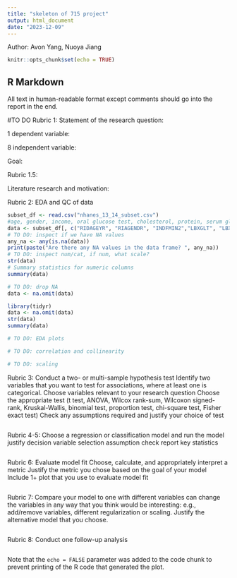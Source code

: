 ```yaml
---
title: "skeleton of 715 project"
output: html_document
date: "2023-12-09"
---
```

Author: Avon Yang, Nuoya Jiang
```r
knitr::opts_chunk$set(echo = TRUE)
```

## R Markdown

All text in human-readable format except comments should go into the report in the end.

#TO DO
Rubric 1: 
Statement of the research question:

1 dependent variable:

8 independent variable:

Goal:

Rubric 1.5:

Literature research and motivation:

Rubric 2: EDA and QC of data
```r
subset_df <- read.csv("nhanes_13_14_subset.csv")
#age, gender, income, oral glucose test, cholesterol, protein, serum glucose, blood sodium, bmi
data <- subset_df[, c("RIDAGEYR", "RIAGENDR", "INDFMIN2","LBXGLT", "LBXSCH", "LBXSTP", "LBXSGL", "LBXSNASI","BMXBMI")]
# TO DO: inspect if we have NA values
any_na <- any(is.na(data))
print(paste("Are there any NA values in the data frame? ", any_na))
# TO DO: inspect num/cat, if num, what scale?
str(data)
# Summary statistics for numeric columns
summary(data)

# TO DO: drop NA
data <- na.omit(data)

library(tidyr)
data <- na.omit(data)
str(data)
summary(data)
```


```r
# TO DO: EDA plots
```


```r
# TO DO: correlation and collinearity

```


```r
# TO DO: scaling

```

Rubric 3: 
Conduct a two- or multi-sample hypothesis test
Identify two variables that you want to test for associations, where
at least one is categorical. Choose variables relevant to your
research question
Choose the appropriate test (t test, ANOVA, Wilcox rank-sum,
Wilcoxon signed-rank, Kruskal-Wallis, binomial test, proportion test,
chi-square test, Fisher exact test)
Check any assumptions required and justify your choice of test
```r

```

Rubric 4-5:
Choose a regression or classification model and run the model
justify decision
variable selection
assumption check
report key statistics
```r

```

Rubric 6: 
Evaluate model fit
Choose, calculate, and appropriately interpret a metric
Justify the metric you chose based on the goal of your model
Include 1+ plot that you use to evaluate model fit
```r

```

Rubric 7:
Compare your model to one with different variables
can change the variables in any way that you think would be
interesting: e.g., add/remove variables, different regularization or
scaling. Justify the alternative model that you choose.
```r

```

Rubric 8:
Conduct one follow-up analysis
```r

```


Note that the `echo = FALSE` parameter was added to the code chunk to prevent printing of the R code that generated the plot.
